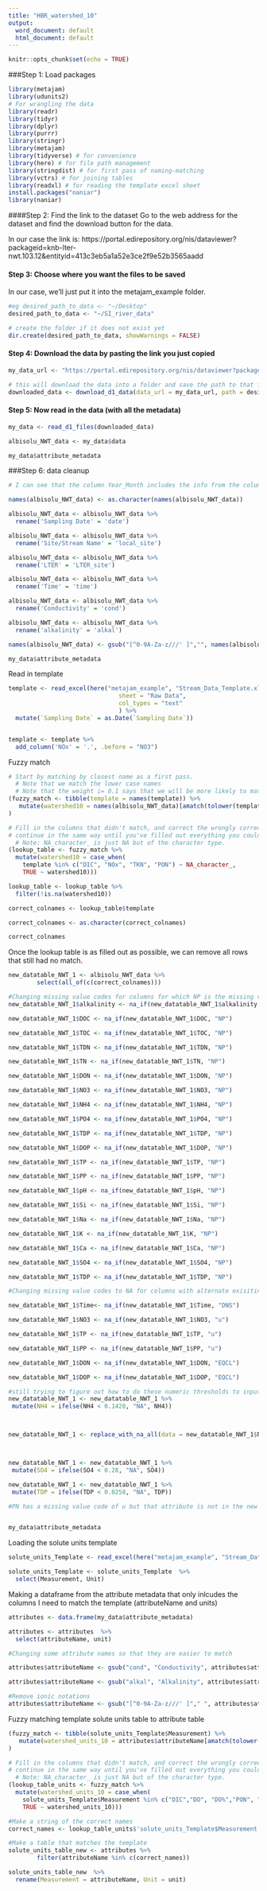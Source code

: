 ```yaml
---
title: "HBR_watershed_10"
output:
  word_document: default
  html_document: default
---
```


```r
knitr::opts_chunk$set(echo = TRUE)
```


###Step 1: Load packages
```r

library(metajam)  
library(udunits2)
# For wrangling the data
library(readr)
library(tidyr)
library(dplyr)
library(purrr)
library(stringr)
library(metajam)
library(tidyverse) # for convenience
library(here) # for file path management
library(stringdist) # for first pass of naming-matching
library(vctrs) # for joining tables
library(readxl) # for reading the template excel sheet
install.packages("naniar")
library(naniar)

```


####Step 2: Find the link to the dataset
Go to the web address for the dataset and find the download button for the data. 

In our case the link is: https://portal.edirepository.org/nis/dataviewer?packageid=knb-lter-nwt.103.12&entityid=413c3eb5a1a52e3ce2f9e52b3565aadd

#### Step 3: Choose where you want the files to be saved
In our case, we'll just put it into the metajam_example folder.

```r

#eg desired_path_to_data <- "~/Desktop"
desired_path_to_data <- "~/SI_river_data"

# create the folder if it does not exist yet
dir.create(desired_path_to_data, showWarnings = FALSE)


```


#### Step 4: Download the data by pasting the link you just copied

```r


my_data_url <- "https://portal.edirepository.org/nis/dataviewer?packageid=knb-lter-nwt.103.12&entityid=413c3eb5a1a52e3ce2f9e52b3565aadd"

# this will download the data into a folder and save the path to that folder
downloaded_data <- download_d1_data(data_url = my_data_url, path = desired_path_to_data)

```


#### Step 5: Now read in the data (with all the metadata)

```r

my_data <- read_d1_files(downloaded_data)

albisolu_NWT_data <- my_data$data

my_data$attribute_metadata

```

###Step 6: data cleanup

```r


# I can see that the column Year_Month includes the info from the column in the template 'Sampling Date' so I want to rename that column 

names(albisolu_NWT_data) <- as.character(names(albisolu_NWT_data))

albisolu_NWT_data <- albisolu_NWT_data %>% 
  rename('Sampling Date' = 'date')

albisolu_NWT_data <- albisolu_NWT_data %>% 
  rename('Site/Stream Name' = 'local_site')

albisolu_NWT_data <- albisolu_NWT_data %>% 
  rename('LTER' = 'LTER_site')

albisolu_NWT_data <- albisolu_NWT_data %>% 
  rename('Time' = 'time')

albisolu_NWT_data <- albisolu_NWT_data %>% 
  rename('Conductivity' = 'cond')

albisolu_NWT_data <- albisolu_NWT_data %>% 
  rename('alkalinity' = 'alkal')

names(albisolu_NWT_data) <- gsub("[^0-9A-Za-z///' ]","", names(albisolu_NWT_data))

my_data$attribute_metadata

```



Read in template
```r

template <- read_excel(here("metajam_example", "Stream_Data_Template.xlsx"), 
                               sheet = "Raw Data",
                               col_types = "text"
                               ) %>%
  mutate(`Sampling Date` = as.Date(`Sampling Date`))


template <- template %>% 
  add_column('NOx' = '.', .before = "NO3")

```

Fuzzy match
```r

# Start by matching by closest name as a first pass. 
  # Note that we match the lower case names
  # Note that the weight i= 0.1 says that we will be more likely to match if watershed 1 = template + extra
(fuzzy_match <- tibble(template = names(template)) %>%
   mutate(watershed10 = names(albisolu_NWT_data)[amatch(tolower(template), tolower(names(albisolu_NWT_data)), maxDist = 1, weight = c(d=1,i=0.1,s=1,t=1))])
)


```

```r


# Fill in the columns that didn't match, and correct the wrongly corrected matches
# continue in the same way until you've filled out everything you could.
  # Note: NA_character_ is just NA but of the character type.
(lookup_table <- fuzzy_match %>%
  mutate(watershed10 = case_when(
    template %in% c("DIC", "NOx", "TKN", "PON") ~ NA_character_,
    TRUE ~ watershed10)))

lookup_table <- lookup_table %>%
  filter(!is.na(watershed10))

correct_colnames <- lookup_table$template

correct_colnames <- as.character(correct_colnames)

correct_colnames

```
Once the lookup table is as filled out as possible, we can remove all rows that still had no match.

```r


new_datatable_NWT_1 <- albisolu_NWT_data %>% 
        select(all_of(c(correct_colnames)))


```

```r




#Changing missing value codes for columns for which NP is the missing value code
new_datatable_NWT_1$alkalinity <- na_if(new_datatable_NWT_1$alkalinity, "NP")

new_datatable_NWT_1$DOC <- na_if(new_datatable_NWT_1$DOC, "NP")

new_datatable_NWT_1$TOC <- na_if(new_datatable_NWT_1$TOC, "NP")

new_datatable_NWT_1$TDN <- na_if(new_datatable_NWT_1$TDN, "NP")

new_datatable_NWT_1$TN <- na_if(new_datatable_NWT_1$TN, "NP")

new_datatable_NWT_1$DON <- na_if(new_datatable_NWT_1$DON, "NP")

new_datatable_NWT_1$NO3 <- na_if(new_datatable_NWT_1$NO3, "NP")

new_datatable_NWT_1$NH4 <- na_if(new_datatable_NWT_1$NH4, "NP")

new_datatable_NWT_1$PO4 <- na_if(new_datatable_NWT_1$PO4, "NP")

new_datatable_NWT_1$TDP <- na_if(new_datatable_NWT_1$TDP, "NP")

new_datatable_NWT_1$DOP <- na_if(new_datatable_NWT_1$DOP, "NP")

new_datatable_NWT_1$TP <- na_if(new_datatable_NWT_1$TP, "NP")

new_datatable_NWT_1$PP <- na_if(new_datatable_NWT_1$PP, "NP")

new_datatable_NWT_1$pH <- na_if(new_datatable_NWT_1$pH, "NP")

new_datatable_NWT_1$Si <- na_if(new_datatable_NWT_1$Si, "NP")

new_datatable_NWT_1$Na <- na_if(new_datatable_NWT_1$Na, "NP")

new_datatable_NWT_1$K <- na_if(new_datatable_NWT_1$K, "NP")

new_datatable_NWT_1$Ca <- na_if(new_datatable_NWT_1$Ca, "NP")

new_datatable_NWT_1$SO4 <- na_if(new_datatable_NWT_1$SO4, "NP")

new_datatable_NWT_1$TDP <- na_if(new_datatable_NWT_1$TDP, "NP")

#Changing missing value codes to NA for columns with alternate exisiting missing value codes

new_datatable_NWT_1$Time<- na_if(new_datatable_NWT_1$Time, "DNS")

new_datatable_NWT_1$NO3 <- na_if(new_datatable_NWT_1$NO3, "u")

new_datatable_NWT_1$TP <- na_if(new_datatable_NWT_1$TP, "u")

new_datatable_NWT_1$PP <- na_if(new_datatable_NWT_1$PP, "u")

new_datatable_NWT_1$DON <- na_if(new_datatable_NWT_1$DON, "EQCL")

new_datatable_NWT_1$DOP <- na_if(new_datatable_NWT_1$DOP, "EQCL")

#still trying to figure out how to do these numeric thresholds to input NAS
new_datatable_NWT_1 <- new_datatable_NWT_1 %>% 
 mutate(NH4 = ifelse(NH4 < 0.1428, "NA", NH4))



new_datatable_NWT_1 <- replace_with_na_all(data = new_datatable_NWT_1$NH4, condition = ~NH4 < 0.1428)



new_datatable_NWT_1 <- new_datatable_NWT_1 %>% 
 mutate(SO4 = ifelse(SO4 < 0.28, "NA", SO4))

new_datatable_NWT_1 <- new_datatable_NWT_1 %>% 
 mutate(TDP = ifelse(TDP < 0.0258, "NA", TDP))

#PN has a missing value code of u but that attribute is not in the new table


my_data$attribute_metadata

```

Loading the solute units template

```r


solute_units_Template <- read_excel(here("metajam_example", "Stream_Data_Template.xlsx"), sheet = "Solute Units" )

solute_units_Template <- solute_units_Template  %>%
  select(Measurement, Unit)


```

Making a dataframe from the attribute metadata that only inlcudes the columns I need to match the template (attributeName and units)
```r

attributes <- data.frame(my_data$attribute_metadata)

attributes <- attributes  %>%
  select(attributeName, unit)

#Changing some attribute names so that they are easier to match

attributes$attributeName <- gsub("cond", "Conductivity", attributes$attributeName)

attributes$attributeName <- gsub("alkal", "Alkalinity", attributes$attributeName)

#Remove ionic notations
attributes$attributeName <- gsub("[^0-9A-Za-z///' ]"," ", attributes$attributeName)

```



Fuzzy matching template solute units table to attribute table
```r

(fuzzy_match <- tibble(solute_units_Template$Measurement) %>%
   mutate(watershed_units_10 = attributes$attributeName[amatch(tolower(solute_units_Template$Measurement), tolower(attributes$attributeName), maxDist = 1, weight = c(d=1,i=0.1,s=1,t=1))])
)


```


```r


# Fill in the columns that didn't match, and correct the wrongly corrected matches
# continue in the same way until you've filled out everything you could.
  # Note: NA_character_ is just NA but of the character type.
(lookup_table_units <- fuzzy_match %>%
  mutate(watershed_units_10 = case_when(
    solute_units_Template$Measurement %in% c("DIC","DO", "DO%","PON", "TKN") ~ NA_character_,
    TRUE ~ watershed_units_10)))

#Make a string of the correct names
correct_names <- lookup_table_units$'solute_units_Template$Measurement'


```

```r

#Make a table that matches the template
solute_units_table_new <- attributes %>% 
        filter(attributeName %in% c(correct_names))

solute_units_table_new  %>% 
  rename(Measurement = attributeName, Unit = unit)

```




